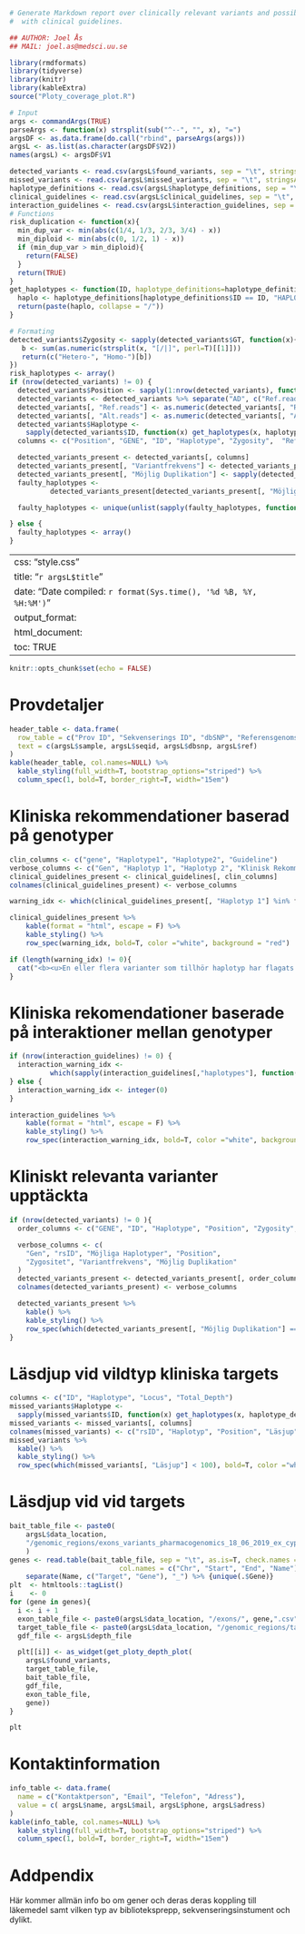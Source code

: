 ```r
# Generate Markdown report over clinically relevant variants and possible haplotype
#  with clinical guidelines.

## AUTHOR: Joel Ås
## MAIL: joel.as@medsci.uu.se

library(rmdformats)
library(tidyverse)
library(knitr)
library(kableExtra)
source("Ploty_coverage_plot.R")

# Input
args <- commandArgs(TRUE)
parseArgs <- function(x) strsplit(sub("^--", "", x), "=")
argsDF <- as.data.frame(do.call("rbind", parseArgs(args)))
argsL <- as.list(as.character(argsDF$V2))
names(argsL) <- argsDF$V1

detected_variants <- read.csv(argsL$found_variants, sep = "\t", stringsAsFactors = F, row.names = NULL)
missed_variants <- read.csv(argsL$missed_variants, sep = "\t", stringsAsFactors = F,  row.names = NULL)
haplotype_definitions <- read.csv(argsL$haplotype_definitions, sep = "\t", stringsAsFactors = F,  row.names = NULL)
clinical_guidelines <- read.csv(argsL$clinical_guidelines, sep = "\t", stringsAsFactors = F,  row.names = NULL)
interaction_guidelines <- read.csv(argsL$interaction_guidelines, sep = "\t", stringsAsFactors = F,  row.names = NULL)
# Functions
risk_duplication <- function(x){
  min_dup_var <- min(abs(c(1/4, 1/3, 2/3, 3/4) - x))
  min_diploid <- min(abs(c(0, 1/2, 1) - x))
  if (min_dup_var > min_diploid){
    return(FALSE)
  }
  return(TRUE)
}
get_haplotypes <- function(ID, haplotype_definitions=haplotype_definitions) {
  haplo <- haplotype_definitions[haplotype_definitions$ID == ID, "HAPLOTYPE"]
  return(paste(haplo, collapse = "/"))
}

# Formating
detected_variants$Zygosity <- sapply(detected_variants$GT, function(x){
   b <- sum(as.numeric(strsplit(x, "[/|]", perl=T)[[1]]))
   return(c("Hetero-", "Homo-")[b])
})
risk_haplotypes <- array()
if (nrow(detected_variants) != 0) {
  detected_variants$Position <- sapply(1:nrow(detected_variants), function(i) paste0(detected_variants[i, 1], ":", detected_variants[i, "POS"]))
  detected_variants <- detected_variants %>% separate("AD", c("Ref.reads", "Alt.reads"), ",", remove=F)
  detected_variants[, "Ref.reads"] <- as.numeric(detected_variants[, "Ref.reads"])
  detected_variants[, "Alt.reads"] <- as.numeric(detected_variants[, "Alt.reads"])
  detected_variants$Haplotype <-
    sapply(detected_variants$ID, function(x) get_haplotypes(x, haplotype_definitions))
  columns <- c("Position", "GENE", "ID", "Haplotype", "Zygosity",  "Ref.reads", "Alt.reads", "GQ")

  detected_variants_present <- detected_variants[, columns]
  detected_variants_present[, "Variantfrekvens"] <- detected_variants_present[, "Alt.reads"]/(detected_variants_present[, "Alt.reads"] + detected_variants_present[, "Ref.reads"])
  detected_variants_present[, "Möjlig Duplikation"] <- sapply(detected_variants_present[, "Variantfrekvens"], risk_duplication)
  faulty_haplotypes <-
          detected_variants_present[detected_variants_present[, "Möjlig Duplikation"] == TRUE, "Haplotype"]

  faulty_haplotypes <- unique(unlist(sapply(faulty_haplotypes, function(x) strsplit(x, "/"))))

} else {
  faulty_haplotypes <- array()
}
```

---
css: "style.css"
title: "`r argsL$title`"
date: "Date compiled: `r format(Sys.time(), '%d %B, %Y, %H:%M')`"
output_format:
    html_document:
        toc: TRUE
---

```r
knitr::opts_chunk$set(echo = FALSE)
```

# Provdetaljer
```r
header_table <- data.frame(
  row_table = c("Prov ID", "Sekvenserings ID", "dbSNP", "Referensgenoms version"),
  text = c(argsL$sample, argsL$seqid, argsL$dbsnp, argsL$ref)
)
kable(header_table, col.names=NULL) %>%
  kable_styling(full_width=T, bootstrap_options="striped") %>%
  column_spec(1, bold=T, border_right=T, width="15em")

```


# Kliniska rekommendationer baserad på genotyper
```r
clin_columns <- c("gene", "Haplotype1", "Haplotype2", "Guideline")
verbose_columns <- c("Gen", "Haplotyp 1", "Haplotyp 2", "Klinisk Rekommendation")
clinical_guidelines_present <- clinical_guidelines[, clin_columns]
colnames(clinical_guidelines_present) <- verbose_columns

warning_idx <- which(clinical_guidelines_present[, "Haplotyp 1"] %in% faulty_haplotypes | clinical_guidelines_present[, "Haplotyp 2"] %in% faulty_haplotypes)

clinical_guidelines_present %>%
    kable(format = "html", escape = F) %>%
    kable_styling() %>%
    row_spec(warning_idx, bold=T, color ="white", background = "red")

```

```r
if (length(warning_idx) != 0){
  cat("<b><u>En eller flera varianter som tillhör haplotyp har flagats som osäker.\n Följ inte rödmarkerade kliniska rekommendationer! </u></b>")
}

```

# Kliniska rekomendationer baserade på interaktioner mellan genotyper
```r
if (nrow(interaction_guidelines) != 0) {
  interaction_warning_idx <-
          which(sapply(interaction_guidelines[,"haplotypes"], function(x) any(strsplit(x, ",") %in% faulty_haplotypes)))
} else {
  interaction_warning_idx <- integer(0)
}

interaction_guidelines %>%
    kable(format = "html", escape = F) %>%
    kable_styling() %>%
    row_spec(interaction_warning_idx, bold=T, color ="white", background = "red")
```

# Kliniskt relevanta varianter upptäckta
```r
if (nrow(detected_variants) != 0 ){
  order_columns <- c("GENE", "ID", "Haplotype", "Position", "Zygosity", "Variantfrekvens", "Möjlig Duplikation")

  verbose_columns <- c(
    "Gen", "rsID", "Möjliga Haplotyper", "Position",
    "Zygositet", "Variantfrekvens", "Möjlig Duplikation"
  )
  detected_variants_present <- detected_variants_present[, order_columns]
  colnames(detected_variants_present) <- verbose_columns

  detected_variants_present %>%
    kable() %>%
    kable_styling() %>%
    row_spec(which(detected_variants_present[, "Möjlig Duplikation"] == T), bold=T, color="white", background="red")
}
```

# Läsdjup vid vildtyp kliniska targets
```r
columns <- c("ID", "Haplotype", "Locus", "Total_Depth")
missed_variants$Haplotype <-
  sapply(missed_variants$ID, function(x) get_haplotypes(x, haplotype_definitions))
missed_variants <- missed_variants[, columns]
colnames(missed_variants) <- c("rsID", "Haplotyp", "Position", "Läsjup")
missed_variants %>%
  kable() %>%
  kable_styling() %>%
  row_spec(which(missed_variants[, "Läsjup"] < 100), bold=T, color ="white", background = "red") # hardcoded bad
```


# Läsdjup vid vid targets
```r
bait_table_file <- paste0(
    argsL$data_location,
    "/genomic_regions/exons_variants_pharmacogenomics_18_06_2019_ex_cyp2d6.bed"
    )
genes <- read.table(bait_table_file, sep = "\t", as.is=T, check.names = F,
                           col.names = c("Chr", "Start", "End", "Name")) %>%
    separate(Name, c("Target", "Gene"), "_") %>% {unique(.$Gene)}
plt  <- htmltools::tagList()
i    <- 0
for (gene in genes){
  i <- i + 1
  exon_table_file <- paste0(argsL$data_location, "/exons/", gene,".csv")
  target_table_file <- paste0(argsL$data_location, "/genomic_regions/target_rsid.bed")
  gdf_file <- argsL$depth_file

  plt[[i]] <- as_widget(get_ploty_depth_plot(
    argsL$found_variants,
    target_table_file,
    bait_table_file,
    gdf_file,
    exon_table_file,
    gene))
}
```

```r
plt
```

# Kontaktinformation
```r
info_table <- data.frame(
  name = c("Kontaktperson", "Email", "Telefon", "Adress"),
  value = c( argsL$name, argsL$mail, argsL$phone, argsL$adress)
)
kable(info_table, col.names=NULL) %>%
  kable_styling(full_width=T, bootstrap_options="striped") %>%
  column_spec(1, bold=T, border_right=T, width="15em")
```

# Addpendix
Här kommer allmän info bo  om gener och deras deras koppling till läkemedel samt vilken typ av biblioteksprepp, sekvenseringsinstument  och dylikt.
